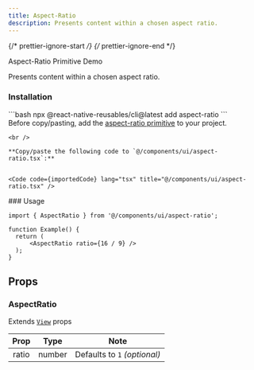 ```yaml
---
title: Aspect-Ratio
description: Presents content within a chosen aspect ratio.
---
```


{/* prettier-ignore-start */}
{/* prettier-ignore-end */}


<LinkButton href="https://rn-primitives.vercel.app/aspect-ratio">
  Aspect-Ratio Primitive
</LinkButton>
<LinkButton target="_blank" href="https://rnr-showcase.vercel.app/aspect-ratio">
  Demo
</LinkButton>

<br />

Presents content within a chosen aspect ratio.

### Installation
<Tabs>
  <TabItem label='CLI'> 
    ```bash
    npx @react-native-reusables/cli@latest add aspect-ratio
    ```
  </TabItem>
  <TabItem label='Manual'>
    <Aside type="tip" title="Dependency">
        Before copy/pasting, add the <a href="https://rn-primitives.vercel.app/aspect-ratio" className='text-white font-bold'>aspect-ratio primitive</a> to your project.
    </Aside>

    <br />

    **Copy/paste the following code to `@/components/ui/aspect-ratio.tsx`:**


    <Code code={importedCode} lang="tsx" title="@/components/ui/aspect-ratio.tsx" />
  </TabItem>
</Tabs>
### Usage

```tsx
import { AspectRatio } from '@/components/ui/aspect-ratio';

function Example() {
  return (
      <AspectRatio ratio={16 / 9} />
  );
}
```
## Props

### AspectRatio

Extends [`View`](https://reactnative.dev/docs/view#props) props

| Prop  |  Type  |             Note             |
| :---: | :----: | :--------------------------: |
| ratio | number | Defaults to `1` _(optional)_ |
